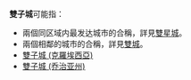 {{not|双城子}}
'''雙子城'''可能指：
*兩個同区域内最发达城市的合稱，詳見[[雙星城|雙星城]]。
*兩個相鄰的城市的合稱，詳見[[雙城|雙城]]。
*[[雙子城_(克羅埃西亞)|雙子城 (克羅埃西亞)]]
*[[雙子城_(乔治亚州)|雙子城 (乔治亚州)]]

{{disambig|cat=三字消歧义}}